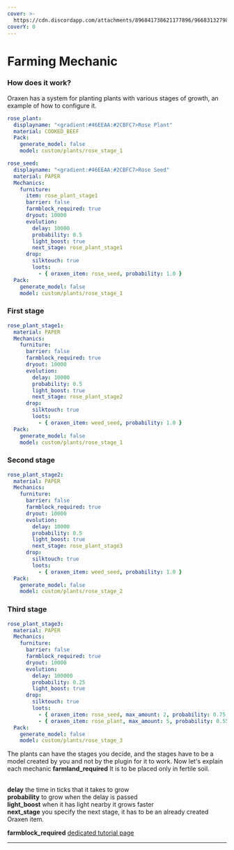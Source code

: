 ```yaml
---
cover: >-
  https://cdn.discordapp.com/attachments/896841738621177896/966831327984893992/unknown.png
coverY: 0
---
```


# Farming Mechanic

### How does it work?

Oraxen has a system for planting plants with various stages of growth, an example of how to configure it.

```yaml
rose_plant:
  displayname: "<gradient:#46EEAA:#2CBFC7>Rose Plant"
  material: COOKED_BEEF
  Pack:
    generate_model: false
    model: custom/plants/rose_stage_1

rose_seed:
  displayname: "<gradient:#46EEAA:#2CBFC7>Rose Seed"
  material: PAPER
  Mechanics:
    furniture:
      item: rose_plant_stage1
      barrier: false
      farmblock_required: true
      dryout: 10000
      evolution:
        delay: 10000
        probability: 0.5
        light_boost: true
        next_stage: rose_plant_stage1
      drop:
        silktouch: true
        loots:
          - { oraxen_item: rose_seed, probability: 1.0 }
  Pack:
    generate_model: false
    model: custom/plants/rose_stage_1
```

### First stage

```yaml
rose_plant_stage1:
  material: PAPER
  Mechanics:
    furniture:
      barrier: false
      farmblock_required: true
      dryout: 10000
      evolution:
        delay: 10000
        probability: 0.5
        light_boost: true
        next_stage: rose_plant_stage2
      drop:
        silktouch: true
        loots:
          - { oraxen_item: weed_seed, probability: 1.0 }
  Pack:
    generate_model: false
    model: custom/plants/rose_stage_1
```

### Second stage

```yaml
rose_plant_stage2:
  material: PAPER
  Mechanics:
    furniture:
      barrier: false
      farmblock_required: true
      dryout: 10000
      evolution:
        delay: 10000
        probability: 0.5
        light_boost: true
        next_stage: rose_plant_stage3
      drop:
        silktouch: true
        loots:
          - { oraxen_item: weed_seed, probability: 1.0 }
  Pack:
    generate_model: false
    model: custom/plants/rose_stage_2
```

### Third stage

```yaml
rose_plant_stage3:
  material: PAPER
  Mechanics:
    furniture:
      barrier: false
      farmblock_required: true
      dryout: 10000
      evolution:
        delay: 100000
        probability: 0.25
        light_boost: true
      drop:
        silktouch: true
        loots:
          - { oraxen_item: rose_seed, max_amount: 2, probability: 0.75 }
          - { oraxen_item: rose_plant, max_amount: 5, probability: 0.55 }
  Pack:
    generate_model: false
    model: custom/plants/rose_stage_3
```

The plants can have the stages you decide, and the stages have to be a model created by you and not by the plugin for it to work. Now let's explain each mechanic **farmland\_required** It is to be placed only in fertile soil.&#x20;

\
**delay** the time in ticks that it takes to grow \
**probability** to grow when the delay is passed \
**light\_boost** when it has light nearby it grows faster \
**next\_stage** you specify the next stage, it has to be an already created Oraxen item.

**farmblock\_required** [dedicated tutorial page](../noteblock-mechanic/farmblock-mechanic)

****
